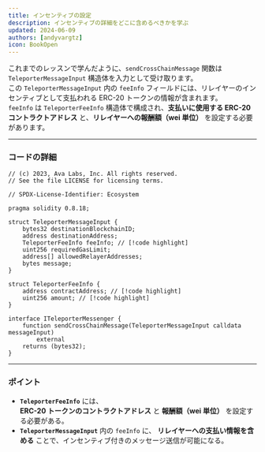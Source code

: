 ```yaml
---
title: インセンティブの設定
description: インセンティブの詳細をどこに含めるべきかを学ぶ
updated: 2024-06-09
authors: [andyvargtz]
icon: BookOpen
---
```


これまでのレッスンで学んだように、`sendCrossChainMessage` 関数は `TeleporterMessageInput` 構造体を入力として受け取ります。  
この `TeleporterMessageInput` 内の `feeInfo` フィールドには、リレイヤーのインセンティブとして支払われる ERC-20 トークンの情報が含まれます。  
`feeInfo` は `TeleporterFeeInfo` 構造体で構成され、**支払いに使用する ERC-20 コントラクトアドレス** と、**リレイヤーへの報酬額（wei 単位）** を設定する必要があります。  

---

### **コードの詳細**  

```solidity
// (c) 2023, Ava Labs, Inc. All rights reserved.
// See the file LICENSE for licensing terms.

// SPDX-License-Identifier: Ecosystem

pragma solidity 0.8.18;

struct TeleporterMessageInput {
    bytes32 destinationBlockchainID;
    address destinationAddress;
    TeleporterFeeInfo feeInfo; // [!code highlight]
    uint256 requiredGasLimit; 
    address[] allowedRelayerAddresses;
    bytes message;
}

struct TeleporterFeeInfo {
    address contractAddress; // [!code highlight]
    uint256 amount; // [!code highlight]
}

interface ITeleporterMessenger {
    function sendCrossChainMessage(TeleporterMessageInput calldata messageInput)
        external
    returns (bytes32);
}
```

---

### **ポイント**
- **`TeleporterFeeInfo`** には、  
  **ERC-20 トークンのコントラクトアドレス** と **報酬額（wei 単位）** を設定する必要がある。  
- **`TeleporterMessageInput`** 内の `feeInfo` に、 **リレイヤーへの支払い情報を含める** ことで、インセンティブ付きのメッセージ送信が可能になる。  